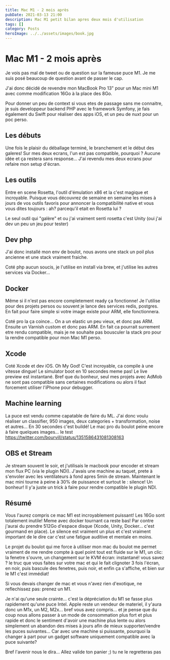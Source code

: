 ```yaml
---
title: Mac M1 - 2 mois après
pubDate: 2021-03-13 21:00
description: Mac M1 petit bilan apres deux mois d'utilisation
tags: []
category: Posts
heroImage: ../../assets/images/book.jpg
---
```


# Mac M1 - 2 mois après

Je vois pas mal de tweet ou de question sur la fameuse puce M1. Je me suis posé beaucoup de question avant de passer le cap.

J'ai donc décidé de revendre mon MacBook Pro 13" pour un Mac mini M1 avec comme modification 16Go à la place des 8Go.

Pour donner un peu de context si vous etes de passage sans me connaitre, je suis developpeur backend PHP avec le framework Symfony, je fais également du Swift pour réaliser des apps iOS, et un peu de nuxt pour un poc perso.

## Les débuts

Une fois le plaisir du déballage terminé, le branchement et le début des galeres! Sur mes deux ecrans, l'un est pas compatible, pourquoi ? Aucune idée et ça restera sans response... J'ai revendu mes deux ecrans pour refaire mon setup d'écran.

## Les outils

Entre en scene Rosetta, l'outil d'émulation x86 et la c'est magique et incroyable. Puisque vous découvrez de semaine en semaine les mises à jours de vos outils favoris pour annoncer la compatibilité native et vous vous dites toujours : ah? parcequ'il etait en Rosetta lui ?

Le seul outil qui "galère" et ou j'ai vraiment senti rosetta c'est Unity (oui j'ai dev un peu un jeu pour tester)

## Dev php

J'ai donc installé mon env de boulot, nous avons une stack un poil plus ancienne et une stack vraiment fraiche.

Coté php aucun soucis, je l'utilise en install via brew, et j'utilise les autres services via Docker...

## Docker

Même si il n'est pas encore completement ready ça fonctionne! Je l'utilise pour des projets persos ou souvent je lance des services redis, postgres. En fait pour faire simple si votre image existe pour ARM, elle fonctionnera.

Coté pro la ça coince... On a un elastic un peu vieux, et donc pas ARM. Ensuite un Varnish custom et donc pas ARM. En fait ca pourrait surrement etre rendu compatible, mais je ne souhaite pas bousculer la stack pro pour la rendre compatible pour mon Mac M1 perso.

## Xcode

Coté Xcode et dev iOS. Oh My God! C'est incroyable, ca compile à une vitesse dingue! Le simulator boot en 10 secondes meme pas! Le live preview est instantané. Bref que du bonheur, seul mes projets avec AdMob ne sont pas compatible sans certaines modifications ou alors il faut forcement utiliser l'iPhone pour debugger.

## Machine learning

La puce est vendu comme capatable de faire du ML. J'ai donc voulu réaliser un classifier, 950 images, deux categories + transformation, noise et autres... En 30 secondes c'est buildé! Le mac pro du boulot peine encore à faire quelques images... le test https://twitter.com/bourvill/status/1351586431081308163

## OBS et Stream

Je stream souvent le soir, et j'utilisais le macbook pour encoder et stream mon flux PC (via le plugin NDI).
J'avais une machine au taquet, prete à s'envoler avec les ventilateurs à fond apres 5min de stream. Maintenant le mac mini tourne à peine à 30% de puissance et surtout le : silence! Un bonheur! Il y'a juste un trick à faire pour rendre compatible le plugin NDI.

## Résumé

Vous l'aurez compris ce mac M1 est incroyablement puissant! Les 16Go sont totalement inutile! Meme avec docker tournant ca reste bas! Par contre j'aurai du prendre 512Go d'espace disque (Xcode, Unity, Docker... c'est gourmand en place). Le silence est vraiment un plus et c'est vraiment important de le dire car c'est une fatigue auditive et mentale en moins.

Le projet du boulot qui me force à utiliser mon mac du boulot me permet vraiment de me rendre compte à quel point tout est fluide sur le M1, un clic: la fenetre s'ouvre, un changement sur le KVM écran: instantané! vous savez ? le truc que vous faites sur votre mac et qui le fait clignoter 3 fois l'écran, en noir, puis bascule des fenetres, puis noir, et enfin ça s'affiche, et bien sur le M1 c'est immédiat!

Si vous devais changer de mac et vous n'avez rien d'exotique, ne reflechissez pas: prenez un M1.

Je n'ai qu'une seule crainte... c'est la dépréciation du M1 se fasse plus rapidement qu'une puce Intel. Apple reste un vendeur de materiel, il y'aura donc un M1x, un M2, M2x... bref vous avez compris... et je pense que du coup nous allons passer à un mode de consommation plus fort et plus rapide et donc le sentiment d'avoir une machine plus lente ou alors simplement un abandon des mises à jours afin de mieux supporter/vendre les puces suivantes... Car avec une machine si puissante, pourquoi la changer à part pour un gadget software uniquement compatible avec la puce suivante?

Bref l'avenir nous le dira... Allez valide ton panier ;) tu ne le regretteras pas
